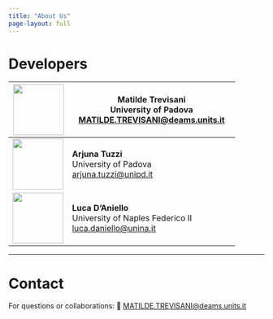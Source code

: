 ```yaml
---
title: "About Us"
page-layout: full
---
```


# Developers

| ![](images/matilde.jpg){width=100px} | **Matilde Trevisani**  <br> University of Padova <br> [MATILDE.TREVISANI@deams.units.it](mailto:MATILDE.TREVISANI@deams.units.it) |
|--------------------------------------|------------------------------------------------------------------------------------------------------------|
| ![](images/arjuna.jpg){width=100px}  | **Arjuna Tuzzi** <br> University of Padova <br> [arjuna.tuzzi@unipd.it](mailto:arjuna.tuzzi@unipd.it) |
| ![](images/luca.jpg){width=100px}    | **Luca D’Aniello** <br> University of Naples Federico II <br> [luca.daniello@unina.it](mailto:luca.daniello@unina.it) |

---

# Contact
For questions or collaborations:
📧 [MATILDE.TREVISANI@deams.units.it](mailto:MATILDE.TREVISANI@deams.units.it)
